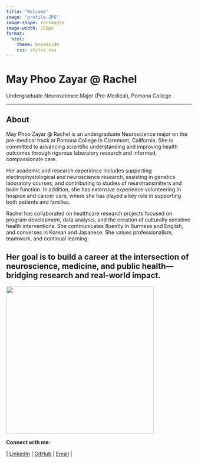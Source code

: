 ```yaml
---
title: "Welcome"
image: "profile.JPG"
image-shape: rectangle
image-width: 250px
format:
  html:
    theme: broadside
    css: styles.css
---
```




# May Phoo Zayar @ Rachel

Undergraduate Neuroscience Major (Pre-Medical), Pomona College

---

## About

May Phoo Zayar @ Rachel is an undergraduate Neuroscience major on the pre-medical track at Pomona College in Claremont, California. She is committed to advancing scientific understanding and improving health outcomes through rigorous laboratory research and informed, compassionate care.

Her academic and research experience includes supporting electrophysiological and neuroscience research, assisting in genetics laboratory courses, and contributing to studies of neurotransmitters and brain function. In addition, she has extensive experience volunteering in hospice and cancer care, where she has played a key role in supporting both patients and families.

Rachel has collaborated on healthcare research projects focused on program development, data analysis, and the creation of culturally sensitive health interventions. She communicates fluently in Burmese and English, and converses in Korean and Japanese. She values professionalism, teamwork, and continual learning.

Her goal is to build a career at the intersection of neuroscience, medicine, and public health—bridging research and real-world impact.
---

![](profile.JPG){width="400px" height="auto"}

**Connect with me:**

\| [LinkedIn](https://www.linkedin.com/in/may-phoo-zayar-1271bb228?lipi=urn%3Ali%3Apage%3Ad_flagship3_profile_view_base_contact_details%3B29mZN%2BWYTQu4DRJ1rubYPQ%3D%3D) \| [GitHub](https://github.com/rachelzayar/rachelzayar.git) \| [Email](#0) \|
